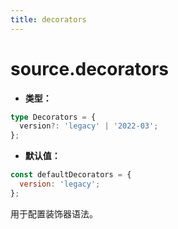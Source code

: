 ```yaml
---
title: decorators
---
```


# source.decorators

- **类型：**

```ts
type Decorators = {
  version?: 'legacy' | '2022-03';
};
```

- **默认值：**

```js
const defaultDecorators = {
  version: 'legacy';
};
```

用于配置装饰器语法。


<RsbuildConfig configName="source.decorators" />
